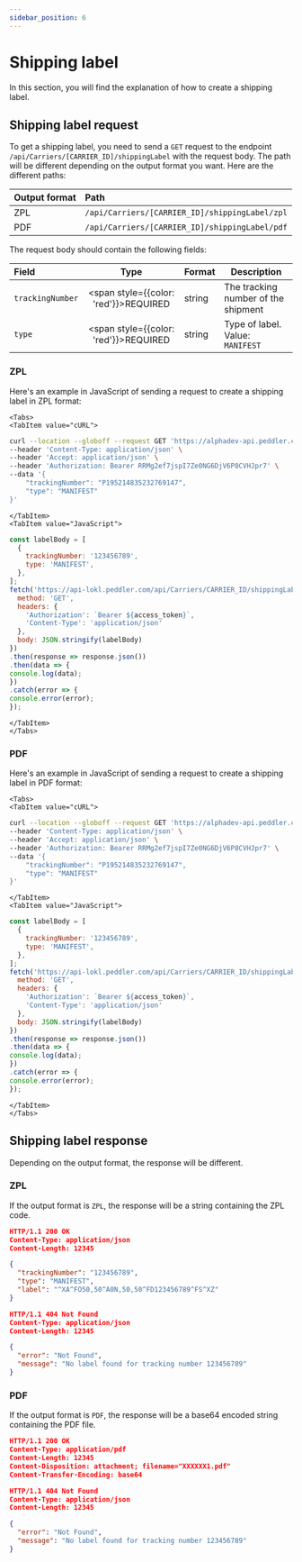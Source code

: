 ```yaml
---
sidebar_position: 6
---
```


# Shipping label

In this section, you will find the explanation of how to create a shipping label.

## Shipping label request

To get a shipping label, you need to send a `GET` request to the endpoint `/api/Carriers/[CARRIER_ID]/shippingLabel` with the request body.
The path will be different depending on the output format you want. Here are the different paths:

| **Output format** | **Path** |
|:---|:---|
| ZPL | `/api/Carriers/[CARRIER_ID]/shippingLabel/zpl` |
| PDF | `/api/Carriers/[CARRIER_ID]/shippingLabel/pdf` |

The request body should contain the following fields:

| **Field** | **Type** | **Format** | **Description** |
|:---|:---:|---|---|
| ``trackingNumber`` | <span style={{color: 'red'}}>REQUIRED</span> | string | The tracking number of the shipment |
| ``type`` | <span style={{color: 'red'}}>REQUIRED</span> | string | Type of label.<br />Value: ``MANIFEST``  |

### ZPL

Here's an example in JavaScript of sending a request to create a shipping label in ZPL format:


```mdx-code-block	
<Tabs>
<TabItem value="cURL">
```

```bash
curl --location --globoff --request GET 'https://alphadev-api.peddler.com/api/Carriers/[CARRIER_ID]/shippingLabel/zpl' \
--header 'Content-Type: application/json' \
--header 'Accept: application/json' \
--header 'Authorization: Bearer RRMg2ef7jspI7Ze0NG6DjV6P8CVHJpr7' \
--data '{
    "trackingNumber": "P195214835232769147",
    "type": "MANIFEST"
}'
```

```mdx-code-block
</TabItem>
<TabItem value="JavaScript">
```

```js title="shippingLabel.js"
const labelBody = [
  {
    trackingNumber: '123456789',
    type: 'MANIFEST',
  },
];
fetch('https://api-lokl.peddler.com/api/Carriers/CARRIER_ID/shippingLabel/zpl', {
  method: 'GET',
  headers: {
    'Authorization': `Bearer ${access_token}`,
    'Content-Type': 'application/json'
  },
  body: JSON.stringify(labelBody)
})
.then(response => response.json())
.then(data => {
console.log(data);
})
.catch(error => {
console.error(error);
});
```
  
```mdx-code-block
</TabItem>
</Tabs>
```

### PDF

Here's an example in JavaScript of sending a request to create a shipping label in PDF format:

```mdx-code-block
<Tabs>
<TabItem value="cURL">
```

```bash
curl --location --globoff --request GET 'https://alphadev-api.peddler.com/api/Carriers/[CARRIER_ID]/shippingLabel/pdf' \
--header 'Content-Type: application/json' \
--header 'Accept: application/json' \
--header 'Authorization: Bearer RRMg2ef7jspI7Ze0NG6DjV6P8CVHJpr7' \
--data '{
    "trackingNumber": "P195214835232769147",
    "type": "MANIFEST"
}'
```

```mdx-code-block
</TabItem>
<TabItem value="JavaScript">
```

```js title="shippingLabel.js"
const labelBody = [
  {
    trackingNumber: '123456789',
    type: 'MANIFEST',
  },
];
fetch('https://api-lokl.peddler.com/api/Carriers/CARRIER_ID/shippingLabel/pdf', {
  method: 'GET',
  headers: {
    'Authorization': `Bearer ${access_token}`,
    'Content-Type': 'application/json'
  },
  body: JSON.stringify(labelBody)
})
.then(response => response.json())
.then(data => {
console.log(data);
})
.catch(error => {
console.error(error);
});
```

```mdx-code-block
</TabItem>
</Tabs>
```

## Shipping label response

Depending on the output format, the response will be different.

### ZPL

If the output format is `ZPL`, the response will be a string containing the ZPL code.

```json title="ZPL response 200 OK"
HTTP/1.1 200 OK
Content-Type: application/json
Content-Length: 12345

{
  "trackingNumber": "123456789",
  "type": "MANIFEST",
  "label": "^XA^FO50,50^A0N,50,50^FD123456789^FS^XZ"
}
```

```json title="ZPL response 404 Not Found"
HTTP/1.1 404 Not Found
Content-Type: application/json
Content-Length: 12345

{
  "error": "Not Found",
  "message": "No label found for tracking number 123456789"
}
```

### PDF

If the output format is `PDF`, the response will be a base64 encoded string containing the PDF file.

```json title="PDF response 200 OK"
HTTP/1.1 200 OK
Content-Type: application/pdf
Content-Length: 12345
Content-Disposition: attachment; filename="XXXXXX1.pdf"
Content-Transfer-Encoding: base64
```

```json title="PDF response 404 Not Found"
HTTP/1.1 404 Not Found
Content-Type: application/json
Content-Length: 12345

{
  "error": "Not Found",
  "message": "No label found for tracking number 123456789"
}
```
